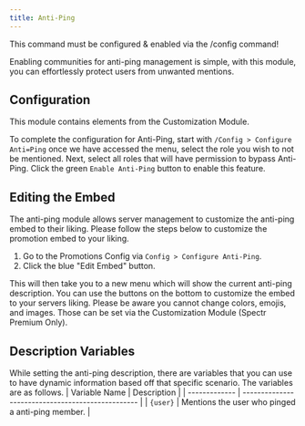 ```yaml
---
title: Anti-Ping
---
```


<Warning>This command must be configured & enabled via the /config command!</Warning>

Enabling communities for anti-ping management is simple, with this module, you can effortlessly protect users from unwanted mentions.

## Configuration

<Info>This module contains elements from the Customization Module.</Info>

To complete the configuration for Anti-Ping, start with `/Config > Configure Anti=Ping` once we have accessed the menu, select the role you wish to not be mentioned. Next, select all roles that will have permission to bypass Anti-Ping. Click the green `Enable Anti-Ping` button to enable this feature.

## Editing the Embed
The anti-ping module allows server management to customize the anti-ping embed to their liking. Please follow the steps below to customize the promotion embed to your liking.

1. Go to the Promotions Config via `Config > Configure Anti-Ping`.
2. Click the blue "Edit Embed" button. 

This will then take you to a new menu which will show the current anti-ping description. You can use the buttons on the bottom to customize the embed to your servers liking. Please be aware you cannot change colors, emojis, and images. Those can be set via the Customization Module (Spectr Premium Only). 

## Description Variables
While setting the anti-ping description, there are variables that you can use to have dynamic information based off that specific scenario. The variables are as follows.
| Variable Name | Description                                       |
| ------------- | ------------------------------------------------- |
| `{user}`      | Mentions the user who pinged a anti-ping member.  |
